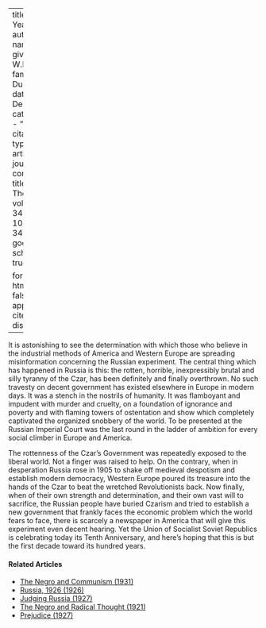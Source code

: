 
---
title: 'Ten Years'
author:
  - name:
      given: W.E.B.
      family: Du Bois
date: Dec. 1927
categories: 
  - ""
citation: 
  type: article-journal
  container-title: The Crisis
  volume: 34
  issue: 10
  page: 348
google-scholar: true

format:
  html:
    toc: false
    appendix-cite-as: display
---


It is astonishing to see the determination with which those who believe in the industrial methods of America and Western Europe are spreading misinformation concerning the Russian experiment. The central thing which has happened in Russia is this: the rotten, horrible, inexpressibly brutal and silly tyranny of the Czar, has been definitely and finally overthrown. No such travesty on decent government has existed elsewhere in Europe in modern days. It was a stench in the nostrils of humanity. It was flamboyant and impudent with murder and cruelty, on a foundation of ignorance and poverty and with flaming towers of ostentation and show which completely captivated the organized snobbery of the world. To be presented at the Russian Imperial Court was the last round in the ladder of ambition for every social climber in Europe and America. 

The rottenness of the Czar's Government was repeatedly exposed to the liberal world. Not a finger was raised to help. On the contrary, when in desperation Russia rose in 1905 to shake off medieval despotism and establish modern democracy, Western Europe poured its treasure into the hands of the Czar to beat the wretched Revolutionists back. Now finally, when of their own strength and determination, and their own vast will to sacrifice, the Russian people have buried Czarism and tried to establish a new government that frankly faces the economic problem which the world fears to face, there is scarcely a newspaper in America that will give this experiment even decent hearing. Yet the Union of Socialist Soviet Republics is celebrating today its Tenth Anniversary, and here's hoping that this is but the first decade toward its hundred years. 

<!-- Similar articles start here -->
<div  class="clear-wrap"></div>

#### Related Articles

* [The Negro and Communism (1931)](/Volumes/38/09/negro_and_communism.html)
* [Russia, 1926 (1926)](/Volumes/33/01/russia_1926.html)
* [Judging Russia (1927)](/Volumes/33/04/judging_russia.html)
* [The Negro and Radical Thought (1921)](/Volumes/22/03/negro_and_radical_thought.html)
* [Prejudice (1927)](/Volumes/34/09/prejudice.html)

<!-- Similar articles end here -->